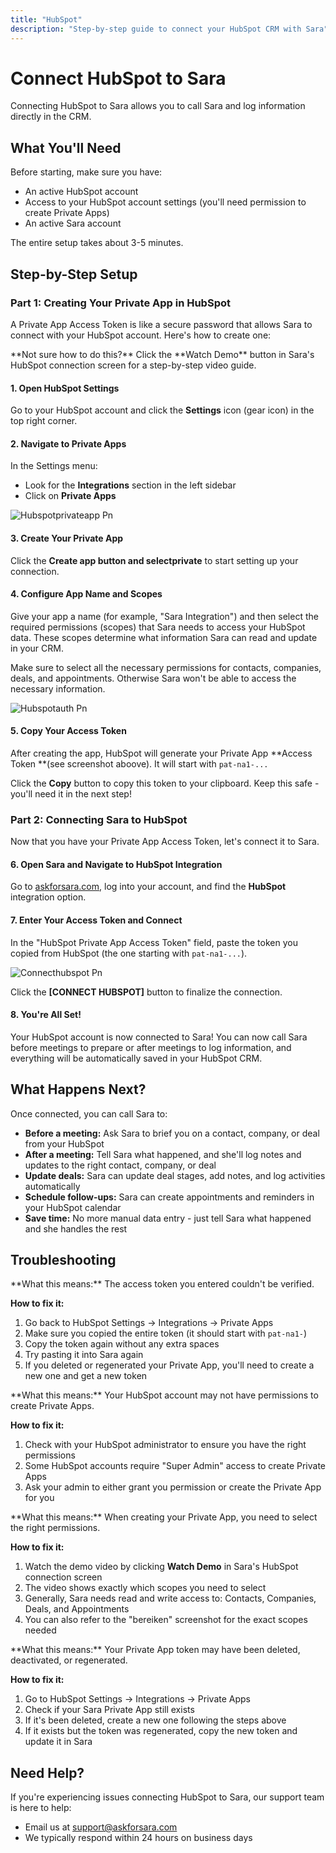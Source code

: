 ```yaml
---
title: "HubSpot"
description: "Step-by-step guide to connect your HubSpot CRM with Sara"
---
```


# Connect HubSpot to Sara

Connecting HubSpot to Sara allows you to call Sara and log information directly in the CRM.

## What You'll Need

Before starting, make sure you have:

- An active HubSpot account
- Access to your HubSpot account settings (you'll need permission to create Private Apps)
- An active Sara account

The entire setup takes about 3-5 minutes.

## Step-by-Step Setup

### Part 1: Creating Your Private App in HubSpot

A Private App Access Token is like a secure password that allows Sara to connect with your HubSpot account. Here's how to create one:

<Note>
  **Not sure how to do this?** Click the **Watch Demo** button in Sara's HubSpot connection screen for a step-by-step video guide.
</Note>

#### 1. Open HubSpot Settings

Go to your HubSpot account and click the **Settings** icon (gear icon) in the top right corner.

#### 2. Navigate to Private Apps

In the Settings menu:

- Look for the **Integrations** section in the left sidebar
- Click on **Private Apps**

![Hubspotprivateapp Pn](/images/hubspotprivateapp.png)

#### 3. Create Your Private App

Click the **Create app **button and select**private**  to start setting up your connection.

#### 4. Configure App Name and Scopes

Give your app a name (for example, "Sara Integration") and then select the required permissions (scopes) that Sara needs to access your HubSpot data. These scopes determine what information Sara can read and update in your CRM.

Make sure to select all the necessary permissions for contacts, companies, deals, and appointments. Otherwise Sara won't be able to access the necessary information. 

![Hubspotauth Pn](/images/hubspotauth.png)

#### 5. Copy Your Access Token

After creating the app, HubSpot will generate your Private App **Access Token **(see screenshot aboove). It will start with `pat-na1-...`

Click the **Copy** button to copy this token to your clipboard. Keep this safe - you'll need it in the next step!

### Part 2: Connecting Sara to HubSpot

Now that you have your Private App Access Token, let's connect it to Sara.

#### 6. Open Sara and Navigate to HubSpot Integration

Go to [askforsara.com](https://askforsara.com), log into your account, and find the **HubSpot** integration option.

#### 7. Enter Your Access Token and Connect

In the "HubSpot Private App Access Token" field, paste the token you copied from HubSpot (the one starting with `pat-na1-...`).

![Connecthubspot Pn](/images/connecthubspot.png)

Click the **[CONNECT HUBSPOT]** button to finalize the connection.

#### 8. You're All Set!

Your HubSpot account is now connected to Sara! You can now call Sara before meetings to prepare or after meetings to log information, and everything will be automatically saved in your HubSpot CRM.

## What Happens Next?

Once connected, you can call Sara to:

- **Before a meeting:** Ask Sara to brief you on a contact, company, or deal from your HubSpot
- **After a meeting:** Tell Sara what happened, and she'll log notes and updates to the right contact, company, or deal
- **Update deals:** Sara can update deal stages, add notes, and log activities automatically
- **Schedule follow-ups:** Sara can create appointments and reminders in your HubSpot calendar
- **Save time:** No more manual data entry - just tell Sara what happened and she handles the rest

## Troubleshooting

<Accordion title="Connection Failed - Invalid Access Token">
  **What this means:** The access token you entered couldn't be verified.

  **How to fix it:**

  1. Go back to HubSpot Settings → Integrations → Private Apps
  2. Make sure you copied the entire token (it should start with `pat-na1-`)
  3. Copy the token again without any extra spaces
  4. Try pasting it into Sara again
  5. If you deleted or regenerated your Private App, you'll need to create a new one and get a new token
</Accordion>

<Accordion title="I Don't See Private Apps in My Settings">
  **What this means:** Your HubSpot account may not have permissions to create Private Apps.

  **How to fix it:**

  1. Check with your HubSpot administrator to ensure you have the right permissions
  2. Some HubSpot accounts require "Super Admin" access to create Private Apps
  3. Ask your admin to either grant you permission or create the Private App for you
</Accordion>

<Accordion title="I'm Not Sure Which Scopes to Select">
  **What this means:** When creating your Private App, you need to select the right permissions.

  **How to fix it:**

  1. Watch the demo video by clicking **Watch Demo** in Sara's HubSpot connection screen
  2. The video shows exactly which scopes you need to select
  3. Generally, Sara needs read and write access to: Contacts, Companies, Deals, and Appointments
  4. You can also refer to the "bereiken" screenshot for the exact scopes needed
</Accordion>

<Accordion title="My Token Stopped Working">
  **What this means:** Your Private App token may have been deleted, deactivated, or regenerated.

  **How to fix it:**

  1. Go to HubSpot Settings → Integrations → Private Apps
  2. Check if your Sara Private App still exists
  3. If it's been deleted, create a new one following the steps above
  4. If it exists but the token was regenerated, copy the new token and update it in Sara
</Accordion>

## Need Help?

If you're experiencing issues connecting HubSpot to Sara, our support team is here to help:

- Email us at [support@askforsara.com](mailto:support@askforsara.com)
- We typically respond within 24 hours on business days